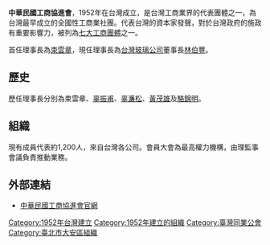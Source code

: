 '''中華民國工商協進會'''，1952年在台灣成立，是台灣工商業界的代表團體之一，為台灣最早成立的全國性工商業社團。代表台灣的資本家發聲，對於台灣政府的施政有重要影響力，被列為[[七大工商團體|七大工商團體]]之一。

首任理事長為[[束雲章|束雲章]]，現任理事長為[[台灣玻璃公司|台灣玻璃公司]]董事長[[林伯豐|林伯豐]]。

==歷史==
歷任理事長分別為束雲章、[[辜振甫|辜振甫]]、[[辜濂松|辜濂松]]、[[黃茂雄|黃茂雄]]及[[駱錦明|駱錦明]]。

==組織==
現有成員代表約1,200人，來自台灣各公司。會員大會為最高權力機構，由理監事會議負責推動業務。
==外部連結==
* [http://www.cnaic.org/index.asp?lang=1 中華民國工商協進會官網]{{Wayback|url=http://www.cnaic.org/index.asp?lang=1 |date=20160305183554 }}
{{stub}}
{{Portal bar|臺灣|經濟|企業}}
[[Category:1952年台灣建立|Category:1952年台灣建立]]
[[Category:1952年建立的組織|Category:1952年建立的組織]]
[[Category:臺灣同業公會|Category:臺灣同業公會]]
[[Category:臺北市大安區組織|Category:臺北市大安區組織]]